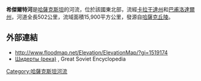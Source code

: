 {{coord|52.646|N|74.395|E|display=title}}

'''希傑爾特河'''是[[哈薩克斯坦|哈薩克斯坦]]的河流，位於該國東北部，流經[[卡拉干達州|卡拉干達州]]和[[巴甫洛達爾州|巴甫洛達爾州]]，河道全長502公里，流域面積15,900平方公里，發源自[[哈薩克丘陵|哈薩克丘陵]]。

==外部連結==
* http://www.floodmap.net/Elevation/ElevationMap/?gi=1519174 {{Wayback|url=http://www.floodmap.net/Elevation/ElevationMap/?gi=1519174 |date=20170614222401 }}
* [http://bse.sci-lib.com/article123809.html Шидерты (река)] {{Wayback|url=http://bse.sci-lib.com/article123809.html |date=20210412155638 }}, Great Soviet Encyclopedia

{{Kazakhstan-geo-stub}}
[[Category:哈薩克斯坦河流|Category:哈薩克斯坦河流]]